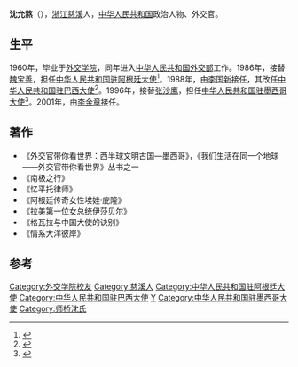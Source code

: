 '''沈允熬'''（{{bd|1937年|7月}}），[[浙江|浙江]][[慈溪|慈溪]]人，[[中华人民共和国|中华人民共和国]]政治人物、外交官。

==生平==
1960年，毕业于[[外交学院|外交学院]]，同年进入[[中华人民共和国外交部|中华人民共和国外交部]]工作。1986年，接替[[魏宝善|魏宝善]]，担任[[中国驻阿根廷大使列表|中华人民共和国驻阿根廷大使]]<ref>{{cite web|author=中华人民共和国外交部|title=中国驻阿根廷历任大使|url=http://www.mfa.gov.cn/chn/pds/ziliao/wjrw/2167/2174/t9278.htm|publisher=中华人民共和国外交部|accessdate=2012-03-09}}</ref>。1988年，由[[李国新|李国新]]接任，其改任[[中国驻巴西大使列表|中华人民共和国驻巴西大使]]<ref>{{cite web|author=中华人民共和国外交部|title=中国驻巴西历任大使|url=http://www.mfa.gov.cn/chn/pds/ziliao/wjrw/2167/2174/t9282.htm|publisher=中华人民共和国外交部|accessdate=2012-03-09}}</ref>。1996年，接替[[张沙鹰|张沙鹰]]，担任[[中国驻墨西哥大使列表|中华人民共和国驻墨西哥大使]]<ref>{{cite web|author=中华人民共和国外交部|title=中国驻墨西哥历任大使|url=http://www.mfa.gov.cn/chn/pds/ziliao/wjrw/2167/2174/t9289.htm|publisher=中华人民共和国外交部|accessdate=2012-03-09}}</ref>。2001年，由[[李金章|李金章]]接任。

==著作==
* 《外交官带你看世界：西半球文明古国—墨西哥》，《我们生活在同一个地球——外交官带你看世界》丛书之一
* 《南极之行》
* 《忆平托律师》
* 《阿根廷传奇女性埃娃·庇隆》
* 《拉美第一位女总统伊莎贝尔》
* 《格瓦拉与中国大使的诀别》
* 《情系大洋彼岸》

== 参考 ==
{{reflist}}

{{start box}}
{{s-dip}}
{{succession box|[[张沙鹰|张沙鹰]]|[[李金章|李金章]]|[[中国驻墨西哥大使列表|中华人民共和国驻墨西哥大使]]|1996年3月－2001年3月}}
{{succession box|[[陶大钊|陶大钊]]|[[原焘|原焘]]|[[中国驻巴西大使列表|中华人民共和国驻巴西大使]]|1988年9月－1993年12月}}
{{succession box|[[魏宝善|魏宝善]]|[[李国新|李国新]]|[[中国驻阿根廷大使列表|中华人民共和国驻阿根廷大使]]|1986年6月－1988年8月}}
{{end box}}

{{中国政治人物小作品}}
{{DEFAULTSORT:S}}
[[Category:外交学院校友|Category:外交学院校友]]
[[Category:慈溪人|Category:慈溪人]]
[[Category:中华人民共和国驻阿根廷大使|Category:中华人民共和国驻阿根廷大使]]
[[Category:中华人民共和国驻巴西大使|Category:中华人民共和国驻巴西大使]]
[[Category:沈姓|Y]]
[[Category:中华人民共和国驻墨西哥大使|Category:中华人民共和国驻墨西哥大使]]
[[Category:师桥沈氏|Category:师桥沈氏]]